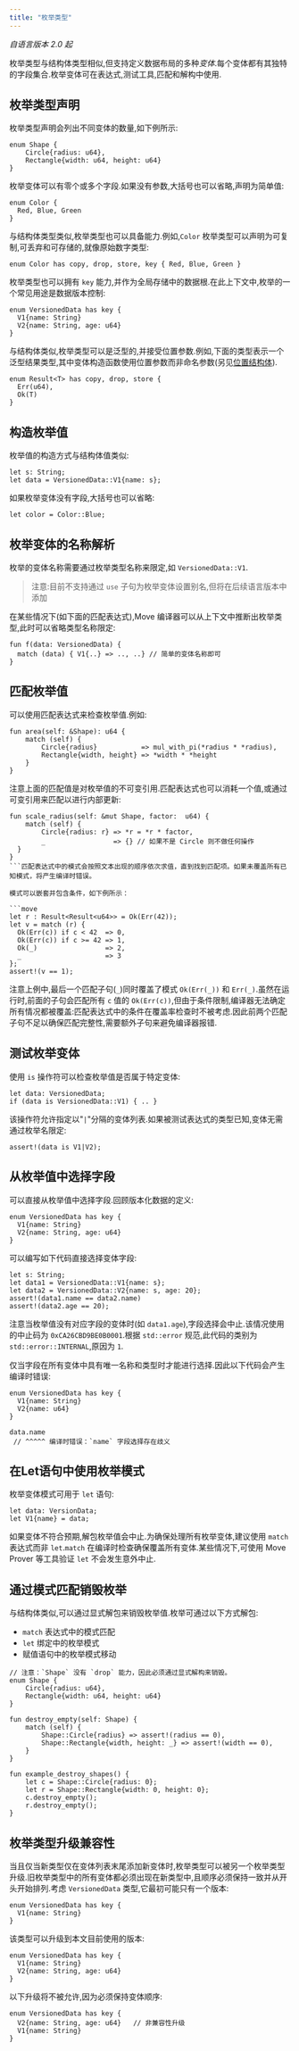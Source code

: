 ```yaml
---
title: "枚举类型"
---
```


_自语言版本 2.0 起_

枚举类型与结构体类型相似,但支持定义数据布局的多&#x79CD;_&#x53D8;体_.每个变体都有其独特的字段集合.枚举变体可在表达式,测试工具,匹配和解构中使用.

## 枚举类型声明

枚举类型声明会列出不同变体的数量,如下例所示:

```move
enum Shape {
    Circle{radius: u64},
    Rectangle{width: u64, height: u64}
}
```

枚举变体可以有零个或多个字段.如果没有参数,大括号也可以省略,声明为简单值:

```move
enum Color {
  Red, Blue, Green
}
```

与结构体类型类似,枚举类型也可以具备能力.例如,`Color` 枚举类型可以声明为可复制,可丢弃和可存储的,就像原始数字类型:

```move
enum Color has copy, drop, store, key { Red, Blue, Green }
```

枚举类型也可以拥有 `key` 能力,并作为全局存储中的数据根.在此上下文中,枚举的一个常见用途是数据版本控制:

```move
enum VersionedData has key {
  V1{name: String}
  V2{name: String, age: u64}
}
```

与结构体类似,枚举类型可以是泛型的,并接受位置参数.例如,下面的类型表示一个泛型结果类型,其中变体构造函数使用位置参数而非命名参数(另见[位置结构体](/zh/build/smart-contracts/book/structs-and-resources.mdx#位置结构体)).

```move
enum Result<T> has copy, drop, store {
  Err(u64),
  Ok(T)
}
```

## 构造枚举值

枚举值的构造方式与结构体值类似:

```move
let s: String;
let data = VersionedData::V1{name: s};
```

如果枚举变体没有字段,大括号也可以省略:

```move
let color = Color::Blue;
```

## 枚举变体的名称解析

枚举的变体名称需要通过枚举类型名称来限定,如 `VersionedData::V1`.

> 注意:目前不支持通过 `use` 子句为枚举变体设置别名,但将在后续语言版本中添加

在某些情况下(如下面的匹配表达式),Move 编译器可以从上下文中推断出枚举类型,此时可以省略类型名称限定:

```move
fun f(data: VersionedData) {
  match (data) { V1{..} => .., ..} // 简单的变体名称即可
}
```

## 匹配枚举值

可以使用匹配表达式来检查枚举值.例如:

```move
fun area(self: &Shape): u64 {
    match (self) {
        Circle{radius}           => mul_with_pi(*radius * *radius),
        Rectangle{width, height} => *width * *height
    }
}
```

注意上面的匹配值是对枚举值的不可变引用.匹配表达式也可以消耗一个值,或通过可变引用来匹配以进行内部更新:

````move
fun scale_radius(self: &mut Shape, factor:  u64) {
    match (self) {
        Circle{radius: r} => *r = *r * factor,
        _                 => {} // 如果不是 Circle 则不做任何操作
  }
}
```匹配表达式中的模式会按照文本出现的顺序依次求值，直到找到匹配项。如果未覆盖所有已知模式，将产生编译时错误。

模式可以嵌套并包含条件，如下例所示：

```move
let r : Result<Result<u64>> = Ok(Err(42));
let v = match (r) {
  Ok(Err(c)) if c < 42  => 0,
  Ok(Err(c)) if c >= 42 => 1,
  Ok(_)                 => 2,
  _                     => 3
};
assert!(v == 1);
````

注意上例中,最后一个匹配子句(`_`)同时覆盖了模式 `Ok(Err(_))` 和 `Err(_)`.虽然在运行时,前面的子句会匹配所有 `c` 值的 `Ok(Err(c))`,但由于条件限制,编译器无法确定所有情况都被覆盖:匹配表达式中的条件在覆盖率检查时不被考虑.因此前两个匹配子句不足以确保匹配完整性,需要额外子句来避免编译器报错.

## 测试枚举变体

使用 `is` 操作符可以检查枚举值是否属于特定变体:

```move
let data: VersionedData;
if (data is VersionedData::V1) { .. }
```

该操作符允许指定以"`|`"分隔的变体列表.如果被测试表达式的类型已知,变体无需通过枚举名限定:

```move
assert!(data is V1|V2);
```

## 从枚举值中选择字段

可以直接从枚举值中选择字段.回顾版本化数据的定义:

```move
enum VersionedData has key {
  V1{name: String}
  V2{name: String, age: u64}
}
```

可以编写如下代码直接选择变体字段:

```move
let s: String;
let data1 = VersionedData::V1{name: s};
let data2 = VersionedData::V2{name: s, age: 20};
assert!(data1.name == data2.name)
assert!(data2.age == 20); 
```

注意当枚举值没有对应字段的变体时(如 `data1.age`),字段选择会中止.该情况使用的中止码为 `0xCA26CBD9BE0B0001`.根据 `std::error` 规范,此代码的类别为 `std::error::INTERNAL`,原因为 `1`.

仅当字段在所有变体中具有唯一名称和类型时才能进行选择.因此以下代码会产生编译时错误:

```move
enum VersionedData has key {
  V1{name: String}
  V2{name: u64}
}

data.name
 // ^^^^^ 编译时错误：`name` 字段选择存在歧义
```

## 在Let语句中使用枚举模式

枚举变体模式可用于 `let` 语句:

```move
let data: VersionData;
let V1{name} = data;
```

如果变体不符合预期,解包枚举值会中止.为确保处理所有枚举变体,建议使用 `match` 表达式而非 `let`.`match` 在编译时检查确保覆盖所有变体.某些情况下,可使用 Move Prover 等工具验证 `let` 不会发生意外中止.

## 通过模式匹配销毁枚举

与结构体类似,可以通过显式解包来销毁枚举值.枚举可通过以下方式解包:

- `match` 表达式中的模式匹配
- `let` 绑定中的枚举模式
- 赋值语句中的枚举模式移动

```move
// 注意：`Shape` 没有 `drop` 能力，因此必须通过显式解构来销毁。
enum Shape {
    Circle{radius: u64},
    Rectangle{width: u64, height: u64}
}

fun destroy_empty(self: Shape) {
    match (self) {
        Shape::Circle{radius} => assert!(radius == 0),
        Shape::Rectangle{width, height: _} => assert!(width == 0),
    }
}

fun example_destroy_shapes() {
    let c = Shape::Circle{radius: 0};
    let r = Shape::Rectangle{width: 0, height: 0};
    c.destroy_empty();
    r.destroy_empty();
}
```

## 枚举类型升级兼容性

当且仅当新类型仅在变体列表末尾添加新变体时,枚举类型可以被另一个枚举类型升级.旧枚举类型中的所有变体都必须出现在新类型中,且顺序必须保持一致并从开头开始排列.考虑 `VersionedData` 类型,它最初可能只有一个版本:

```move
enum VersionedData has key {
  V1{name: String}
}
```

该类型可以升级到本文目前使用的版本:

```move
enum VersionedData has key {
  V1{name: String}
  V2{name: String, age: u64}
}
```

以下升级将不被允许,因为必须保持变体顺序:

```move
enum VersionedData has key {
  V2{name: String, age: u64}   // 非兼容性升级
  V1{name: String}
}
```
